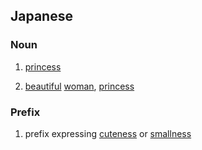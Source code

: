 ==Japanese==

===Noun===
{{ja-noun}}

# {{ja-def|姫}} [[princess]]
# {{ja-def|媛}} [[beautiful]] [[woman]], [[princess]]

===Prefix===
{{ja-pos|prefix}}
# {{ja-def|姫}} prefix expressing [[cuteness]] or [[smallness]]
